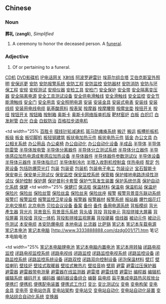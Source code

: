 ==Chinese==

===Noun===
'''葬礼''' ('''zangli'''), ''Simplified''

#A ceremony to honor the deceased person.  A [[funeral]].

===Adjective===
#Of or pertaining to a funeral.
[http://www.3333888888.com/dzdg001/001.htm CD机]
[http://www.3333888888.com/dzdg001/002.htm DVD影碟机]
[http://www.3333888888.com/dzdg001/003.htm IP电话网关]
[http://www.3333888888.com/dzdg001/004.htm X射线]
[http://www.3333888888.com/dzdg001/005.htm 阿波罗避雷针]
[http://www.3333888888.com/dzdg001/006.htm 埃菲尔组合塔]
[http://www.3333888888.com/dzdg001/007.htm 艾伯克斯室外照明] 
[http://www.3333888888.com/dzdg001/008.htm 安保巡更]
[http://www.3333888888.com/dzdg001/009.htm 安防]
[http://www.3333888888.com/dzdg001/010.htm 安防报警系统]
[http://www.3333888888.com/dzdg001/011.htm 安防工程] 
[http://www.3333888888.com/dzdg001/012.htm 安防监控]
[http://www.3333888888.com/dzdg001/013.htm 安防器材]
[http://www.3333888888.com/dzdg001/014.htm 安防消防]
[http://www.3333888888.com/dzdg001/015.htm 安防与环保工程]
[http://www.3333888888.com/dzdg001/016.htm 安规]
[http://www.3333888888.com/dzdg001/017.htm 安规测试]
[http://www.3333888888.com/dzdg001/018.htm 安规仪器]
[http://www.3333888888.com/dzdg001/019.htm 安检工具]
[http://www.3333888888.com/dzdg001/020.htm 安检门]
[http://www.3333888888.com/dzdg001/021.htm 安全保护]
[http://www.3333888888.com/dzdg001/022.htm 安全带]
[http://www.3333888888.com/dzdg001/023.htm 安全隔离变压器]
[http://www.3333888888.com/dzdg001/024.htm 安全隔离电源]
[http://www.3333888888.com/dzdg001/025.htm 安全工具测试设备]
[http://www.3333888888.com/dzdg001/026.htm 安全供电滑触线]
[http://www.3333888888.com/dzdg001/027.htm 安全滑触线]
[http://www.3333888888.com/dzdg001/028.htm 安全监控]
[http://www.3333888888.com/dzdg001/029.htm 安全节能滑触线]
[http://www.3333888888.com/dzdg001/030.htm 安全门] 
[http://www.3333888888.com/dzdg001/031.htm 安全用具]
[http://www.3333888888.com/dzdg001/032.htm 安全照明电源] 
[http://www.3333888888.com/dzdg001/033.htm 安装] 
[http://www.3333888888.com/dzdg001/034.htm 安装金具] 
[http://www.3333888888.com/dzdg001/035.htm 安装式电表] 
[http://www.3333888888.com/dzdg001/036.htm 安装线] 
[http://www.3333888888.com/dzdg001/037.htm 安装线缆]
[http://www.3333888888.com/dzdg001/038.htm 安装用电线电缆] 
[http://www.3333888888.com/dzdg001/039.htm 氨基酸原料]
[http://www.3333888888.com/dzdg001/040.htm 按表架] 
[http://www.3333888888.com/dzdg001/041.htm 按摩器] 
[http://www.3333888888.com/dzdg001/042.htm 按摩腰带] 
[http://www.3333888888.com/dzdg001/043.htm 按摩坐垫]
[http://www.3333888888.com/dzdg001/044.htm 按扭开关] 
[http://www.3333888888.com/dzdg001/045.htm 按纽] 
[http://www.3333888888.com/dzdg001/046.htm 按钮开关] 
[http://www.3333888888.com/dzdg001/047.htm 按钮箱] 
[http://www.3333888888.com/dzdg001/048.htm 按制箱] 
[http://www.3333888888.com/dzdg001/049.htm 奥斯卡] 
[http://www.3333888888.com/dzdg001/050.htm 奥斯卡网络版单机版] 
[http://www.3333888888.com/dzdg001/051.htm 靶材窑炉]
[http://www.3333888888.com/dzdg001/052.htm 白板] 
[http://www.3333888888.com/dzdg001/053.htm 白炽灯] 
[http://www.3333888888.com/dzdg001/054.htm 白发射管] 
[http://www.3333888888.com/dzdg001/055.htm 白光] 
[http://www.3333888888.com/dzdg001/056.htm 白金] 
[http://www.3333888888.com/dzdg001/057.htm 白蚁防治] 
[http://www.3333888888.com/dzdg001/058.htm 百格拉步进电机]
<br>
</td>
<td width="25% [http://www.3333888888.com/dzdg001/059.htm 百胜卡]
[http://www.3333888888.com/dzdg001/060.htm 摆线针轮减速机] 
[http://www.3333888888.com/dzdg001/061.htm 斑马防瘫痪系统] 
[http://www.3333888888.com/dzdg001/062.htm 搬迁] 
[http://www.3333888888.com/dzdg001/063.htm 搬运]
[http://www.3333888888.com/dzdg001/064.htm 板槽折板机] 
[http://www.3333888888.com/dzdg001/065.htm 板级] 
[http://www.3333888888.com/dzdg001/066.htm 板金] 
[http://www.3333888888.com/dzdg001/067.htm 板切脚机]
[http://www.3333888888.com/dzdg001/068.htm 板轻钢建筑] 
[http://www.3333888888.com/dzdg001/069.htm 板状电加热元件] 
[http://www.3333888888.com/dzdg001/070.htm 板状电热元件] 
[http://www.3333888888.com/dzdg001/071.htm 钣金]
[http://www.3333888888.com/dzdg001/072.htm 办公文具] 
[http://www.3333888888.com/dzdg001/073.htm 办公相关系统]
[http://www.3333888888.com/dzdg001/074.htm 办公用品]
[http://www.3333888888.com/dzdg001/075.htm 办公桌椅] 
[http://www.3333888888.com/dzdg001/076.htm 办公自动化] 
[http://www.3333888888.com/dzdg001/077.htm 办公自动化设备] 
[http://www.3333888888.com/dzdg001/078.htm 半成品] 
[http://www.3333888888.com/dzdg001/079.htm 半导体] 
[http://www.3333888888.com/dzdg001/080.htm 半导体防雷管] 
[http://www.3333888888.com/dzdg001/081.htm 半导体放电管] 
[http://www.3333888888.com/dzdg001/082.htm 半导体分离器件] 
[http://www.3333888888.com/dzdg001/083.htm 半导体分立测试系统]
[http://www.3333888888.com/dzdg001/084.htm 半导体分立器件] 
[http://www.3333888888.com/dzdg001/085.htm 半导体感应加热电源成套感应加热设备] 
[http://www.3333888888.com/dzdg001/086.htm 半导体器件] 
[http://www.3333888888.com/dzdg001/087.htm 半导体器件参数测试仪]
[http://www.3333888888.com/dzdg001/088.htm 半导体设备] 
[http://www.3333888888.com/dzdg001/089.htm 半导体元器件]
[http://www.3333888888.com/dzdg001/090.htm 半导体指示灯]
[http://www.3333888888.com/dzdg001/091.htm 半导体制冷片] 
[http://www.3333888888.com/dzdg001/092.htm 半喂入收割机控制盒]
[http://www.3333888888.com/dzdg001/093.htm 伴热电缆]
[http://www.3333888888.com/dzdg001/094.htm 帮定] 
[http://www.3333888888.com/dzdg001/095.htm 包房设备] 
[http://www.3333888888.com/dzdg001/096.htm 包括防爆荧光灯] 
[http://www.3333888888.com/dzdg001/097.htm 包装] 
[http://www.3333888888.com/dzdg001/098.htm 包装瓷] 
[http://www.3333888888.com/dzdg001/099.htm 包装机] 
[http://www.3333888888.com/dzdg001/100.htm 包装电子电工] 
[http://www.3333888888.com/dzdg001/101.htm 包装设计] 
[http://www.3333888888.com/dzdg001/102.htm 宝石智能卡] 
[http://www.3333888888.com/dzdg001/103.htm 保安单元] 
[http://www.3333888888.com/dzdg001/104.htm 保安单元测试仪] 
[http://www.3333888888.com/dzdg001/105.htm 保安监控]
[http://www.3333888888.com/dzdg001/106.htm 保安监控系统] 
[http://www.3333888888.com/dzdg001/107.htm 保管箱] 
[http://www.3333888888.com/dzdg001/108.htm 保护接地电路连续性测试仪]
[http://www.3333888888.com/dzdg001/109.htm 保护控制] 
[http://www.3333888888.com/dzdg001/110.htm 保护屏] 
[http://www.3333888888.com/dzdg001/111.htm 保护普利卡套管] 
[http://www.3333888888.com/dzdg001/112.htm 保护气氛发生装置]
[http://www.3333888888.com/dzdg001/113.htm 保护系统仿真] 
[http://www.3333888888.com/dzdg001/114.htm 保护自动化系统] 
[http://www.3333888888.com/dzdg001/115.htm 保健] 
<td width="25% [http://www.3333888888.com/dzdg001/116.htm 保健灯] 
[http://www.3333888888.com/dzdg001/117.htm 保洁柜] 
[http://www.3333888888.com/dzdg001/118.htm 保温材料] 
[http://www.3333888888.com/dzdg001/119.htm 保温电] 
[http://www.3333888888.com/dzdg001/120.htm 保温机站] 
[http://www.3333888888.com/dzdg001/121.htm 保温炉]
[http://www.3333888888.com/dzdg001/122.htm 保险片] 
[http://www.3333888888.com/dzdg001/123.htm 保险丝] 
[http://www.3333888888.com/dzdg001/124.htm 保险丝管] 
[http://www.3333888888.com/dzdg001/125.htm 保险丝盒] 
[http://www.3333888888.com/dzdg001/126.htm 保险丝夹] 
[http://www.3333888888.com/dzdg001/127.htm 保险丝座] 
[http://www.3333888888.com/dzdg001/128.htm 报警] 
[http://www.3333888888.com/dzdg001/129.htm 报警背景音乐联动系统] 
[http://www.3333888888.com/dzdg001/130.htm 报警灯] 
[http://www.3333888888.com/dzdg001/131.htm 报警监控] 
[http://www.3333888888.com/dzdg001/132.htm 报警监控卫星设备] 
[http://www.3333888888.com/dzdg001/133.htm 报警器] 
[http://www.3333888888.com/dzdg001/134.htm 报警器材] 
[http://www.3333888888.com/dzdg001/135.htm 报警系统] 
[http://www.3333888888.com/dzdg001/136.htm 报站器] 
[http://www.3333888888.com/dzdg001/137.htm 爆竹烟花灯] 
[http://www.3333888888.com/dzdg001/138.htm 北电交换机] 
[http://www.3333888888.com/dzdg001/139.htm 北京电热] 
[http://www.3333888888.com/dzdg001/140.htm 贝拉会议设备] 
[http://www.3333888888.com/dzdg001/141.htm 备案] 
[http://www.3333888888.com/dzdg001/142.htm 备份] 
[http://www.3333888888.com/dzdg001/143.htm 备件] 
[http://www.3333888888.com/dzdg001/144.htm 备用电源系统] 
[http://www.3333888888.com/dzdg001/145.htm 背板模组] 
[http://www.3333888888.com/dzdg001/146.htm 背光產生器] 
[http://www.3333888888.com/dzdg001/147.htm 背光片] 
[http://www.3333888888.com/dzdg001/148.htm 背景音乐] 
[http://www.3333888888.com/dzdg001/149.htm 背景音乐系统] 
[http://www.3333888888.com/dzdg001/150.htm 背头墙] 
[http://www.3333888888.com/dzdg001/151.htm 背投] 
[http://www.3333888888.com/dzdg001/152.htm 背投单元] 
[http://www.3333888888.com/dzdg001/153.htm 背投拼接大屏幕] 
[http://www.3333888888.com/dzdg001/154.htm 背投屏幕] 
[http://www.3333888888.com/dzdg001/155.htm 背投墙] 
[http://www.3333888888.com/dzdg001/156.htm 背投一体机] 
[http://www.3333888888.com/dzdg001/157.htm 背投影拼接监视屏幕] 
[http://www.3333888888.com/dzdg001/158.htm 背投硬幕] 
[http://www.3333888888.com/dzdg001/159.htm 倍线器] 
[http://www.3333888888.com/dzdg001/160.htm 被动元件] 
[http://www.3333888888.com/dzdg001/161.htm 被动元件测试] 
[http://www.3333888888.com/dzdg001/162.htm 本安电缆] 
[http://www.3333888888.com/dzdg001/163.htm 本安防爆电缆] 
[http://www.3333888888.com/dzdg001/164.htm 本地电话] 
[http://www.3333888888.com/dzdg001/165.htm 比流器]
[http://www.3333888888.com/dzdg001/166.htm 比萨锅]
[http://www.3333888888.com/dzdg001/167.htm 笔记本] 
[http://www.3333888888.com/dzdg001/168.htm 笔记本车载电源]
[http://www.3333888888.com/dzdg001/169.htm 笔记本电池] 
[http://www.3333888888.com/dzdg001/170.htm 笔记本电脑]
[http://www.3333888888.com/dzdg001/171.htm 笔记本电脑电池</a> 
</td>
<td width="25% [http://www.3333888888.com/dzdg001/172.htm 笔记本电脑锂电池]
[http://www.3333888888.com/dzdg001/173.htm 笔记本电脑内置电池] 
[http://www.3333888888.com/dzdg001/174.htm 笔记本用转轴]
[http://www.3333888888.com/dzdg001/175.htm 闭路电视监控] 
[http://www.3333888888.com/dzdg001/176.htm 闭路电视监控系统]
[http://www.3333888888.com/dzdg001/177.htm 闭路电视线] 
[http://www.3333888888.com/dzdg001/178.htm 闭路监控] 
[http://www.3333888888.com/dzdg001/179.htm 闭路监控电视系统] 
[http://www.3333888888.com/dzdg001/180.htm 闭路监控设备]
[http://www.3333888888.com/dzdg001/181.htm 闭路监控系统] 
[http://www.3333888888.com/dzdg001/182.htm 闭路监控系统设备]
[http://www.3333888888.com/dzdg001/183.htm 闭路双控] 
[http://www.3333888888.com/dzdg001/184.htm 闭路双向控制设备] 
[http://www.3333888888.com/dzdg001/185.htm 闭泡保温材料] 
[http://www.3333888888.com/dzdg001/186.htm 壁灯] 
[http://www.3333888888.com/dzdg001/187.htm 壁挂喇叭] 
[http://www.3333888888.com/dzdg001/188.htm 壁挂炉] 
[http://www.3333888888.com/dzdg001/189.htm 壁挂式取暖器] 
[http://www.3333888888.com/dzdg001/190.htm 壁挂式散热片] 
[http://www.3333888888.com/dzdg001/191.htm 壁挂音响] 
[http://www.3333888888.com/dzdg001/192.htm 壁扇] 
[http://www.3333888888.com/dzdg001/193.htm 避雷] 
[http://www.3333888888.com/dzdg001/194.htm 避雷过压保护器] 
[http://www.3333888888.com/dzdg001/195.htm 避雷器] 
[http://www.3333888888.com/dzdg001/196.htm 避雷器带电测量] 
[http://www.3333888888.com/dzdg001/197.htm 避雷器在线监测器] 
[http://www.3333888888.com/dzdg001/198.htm 避雷塔]
[http://www.3333888888.com/dzdg001/199.htm 避雷线塔] 
[http://www.3333888888.com/dzdg001/200.htm 避雷针]
[http://www.3333888888.com/dzdg001/201.htm 编程器] 
[http://www.3333888888.com/dzdg001/202.htm 编辑机]
[http://www.3333888888.com/dzdg001/203.htm 编辑系统] 
[http://www.3333888888.com/dzdg001/204.htm 编码开关]
[http://www.3333888888.com/dzdg001/205.htm 编码器]
[http://www.3333888888.com/dzdg001/206.htm 编码器设备组合]
[http://www.3333888888.com/dzdg001/207.htm 编磬]
[http://www.3333888888.com/dzdg001/208.htm 扁电缆]
[http://www.3333888888.com/dzdg001/209.htm 扁平集成电路热风拔放台]
[http://www.3333888888.com/dzdg001/210.htm 便携灯]
[http://www.3333888888.com/dzdg001/211.htm 便携机]
[http://www.3333888888.com/dzdg001/212.htm 便携配电装置]
[http://www.3333888888.com/dzdg001/213.htm 便携式工作灯]
[http://www.3333888888.com/dzdg001/214.htm 变比]
[http://www.3333888888.com/dzdg001/215.htm 变比测试仪]
[http://www.3333888888.com/dzdg001/216.htm 变电]
[http://www.3333888888.com/dzdg001/217.htm 变电构架]
[http://www.3333888888.com/dzdg001/218.htm 变电金具]
[http://www.3333888888.com/dzdg001/219.htm 变电亭]
[http://www.3333888888.com/dzdg001/220.htm 变电站仿真]
[http://www.3333888888.com/dzdg001/221.htm 变电站架构]
[http://www.3333888888.com/dzdg001/222.htm 变电站交]
[http://www.3333888888.com/dzdg001/223.htm 变电站自动化]
[http://www.3333888888.com/dzdg001/224.htm 变电站自动化装置]
[http://www.3333888888.com/dzdg001/225.htm 变电站综合自动化系统]
[http://www.3333888888.com/dzdg001/226.htm 变换器]
